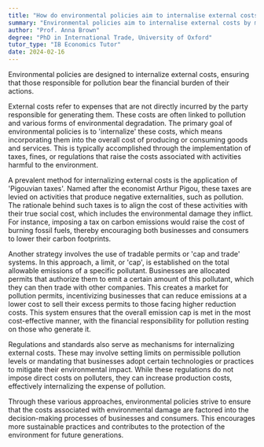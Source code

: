 ```yaml
---
title: "How do environmental policies aim to internalise external costs?"
summary: "Environmental policies aim to internalise external costs by making those responsible for pollution bear the cost of their actions."
author: "Prof. Anna Brown"
degree: "PhD in International Trade, University of Oxford"
tutor_type: "IB Economics Tutor"
date: 2024-02-16
---
```


Environmental policies are designed to internalize external costs, ensuring that those responsible for pollution bear the financial burden of their actions.

External costs refer to expenses that are not directly incurred by the party responsible for generating them. These costs are often linked to pollution and various forms of environmental degradation. The primary goal of environmental policies is to 'internalize' these costs, which means incorporating them into the overall cost of producing or consuming goods and services. This is typically accomplished through the implementation of taxes, fines, or regulations that raise the costs associated with activities harmful to the environment.

A prevalent method for internalizing external costs is the application of 'Pigouvian taxes'. Named after the economist Arthur Pigou, these taxes are levied on activities that produce negative externalities, such as pollution. The rationale behind such taxes is to align the cost of these activities with their true social cost, which includes the environmental damage they inflict. For instance, imposing a tax on carbon emissions would raise the cost of burning fossil fuels, thereby encouraging both businesses and consumers to lower their carbon footprints.

Another strategy involves the use of tradable permits or 'cap and trade' systems. In this approach, a limit, or 'cap', is established on the total allowable emissions of a specific pollutant. Businesses are allocated permits that authorize them to emit a certain amount of this pollutant, which they can then trade with other companies. This creates a market for pollution permits, incentivizing businesses that can reduce emissions at a lower cost to sell their excess permits to those facing higher reduction costs. This system ensures that the overall emission cap is met in the most cost-effective manner, with the financial responsibility for pollution resting on those who generate it.

Regulations and standards also serve as mechanisms for internalizing external costs. These may involve setting limits on permissible pollution levels or mandating that businesses adopt certain technologies or practices to mitigate their environmental impact. While these regulations do not impose direct costs on polluters, they can increase production costs, effectively internalizing the expense of pollution.

Through these various approaches, environmental policies strive to ensure that the costs associated with environmental damage are factored into the decision-making processes of businesses and consumers. This encourages more sustainable practices and contributes to the protection of the environment for future generations.
    